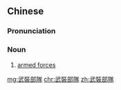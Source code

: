 {{also|武装部队}}
==Chinese==
{{zh-forms|s=武装部队|type=22}}

===Pronunciation===
{{zh-pron
|m=wǔzhuāng bùduì
|c=mou5 zong1 bou6 deoi6-2
|cat=n
}}

===Noun===
{{zh-noun}}

# [[armed forces]] {{zh-mw|m:隻}}

[[mg:武裝部隊]]
[[chr:武裝部隊]]
[[zh:武裝部隊]]